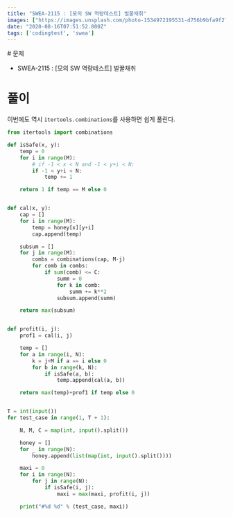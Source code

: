 ```yaml
---
title: "SWEA-2115 : [모의 SW 역량테스트] 벌꿀채취"
images: ["https://images.unsplash.com/photo-1534972195531-d756b9bfa9f2?ixlib=rb-1.2.1&q=80&fm=jpg&crop=entropy&cs=tinysrgb&w=2000&fit=max&ixid=eyJhcHBfaWQiOjExNzczfQ"]
date: "2020-08-16T07:51:52.000Z"
tags: ['codingtest', 'swea']
---
```


<TOCInline toc={props.toc} asDisclosure />
# 문제

-   SWEA-2115 : \[모의 SW 역량테스트\] 벌꿀채취

# 풀이

이번에도 역시 `itertools.combinations`를 사용하면 쉽게 풀린다.

```python
from itertools import combinations

def isSafe(x, y):
    temp = 0
    for i in range(M):
        # if -1 < x < N and -1 < y+i < N:
        if -1 < y+i < N:
            temp += 1

    return 1 if temp == M else 0


def cal(x, y):
    cap = []
    for i in range(M):
        temp = honey[x][y+i]
        cap.append(temp)

    subsum = []
    for j in range(M):
        combs = combinations(cap, M-j)
        for comb in combs:
            if sum(comb) <= C:
                summ = 0
                for k in comb:
                    summ += k**2
                subsum.append(summ)

    return max(subsum)


def profit(i, j):
    prof1 = cal(i, j)

    temp = []
    for a in range(i, N):
        k = j+M if a == i else 0
        for b in range(k, N):
            if isSafe(a, b):
                temp.append(cal(a, b))

    return max(temp)+prof1 if temp else 0


T = int(input())
for test_case in range(1, T + 1):

    N, M, C = map(int, input().split())

    honey = []
    for _ in range(N):
        honey.append(list(map(int, input().split())))

    maxi = 0
    for i in range(N):
        for j in range(N):
            if isSafe(i, j):
                maxi = max(maxi, profit(i, j))

    print("#%d %d" % (test_case, maxi))
```
